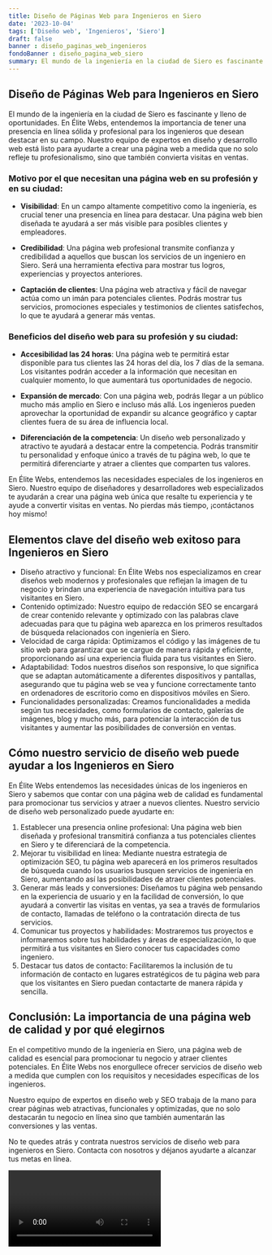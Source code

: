 ```yaml
---
title: Diseño de Páginas Web para Ingenieros en Siero
date: '2023-10-04'
tags: ['Diseño web', 'Ingenieros', 'Siero']
draft: false
banner : diseño_paginas_web_ingenieros
fondoBanner : diseño_pagina_web_siero
summary: El mundo de la ingeniería en la ciudad de Siero es fascinante y lleno de oportunidades. En Élite Webs, entendemos la importancia de tener una presencia en línea sólida y profesional para los ingenieros que desean destacar en su campo. Nuestro equipo de expertos en diseño y desarrollo web está listo para ayudarte a crear una página web a medida que no solo refleje tu profesionalismo, sino que también convierta visitas en ventas.
---
```


## Diseño de Páginas Web para Ingenieros en Siero

El mundo de la ingeniería en la ciudad de Siero es fascinante y lleno de oportunidades. En Élite Webs, entendemos la importancia de tener una presencia en línea sólida y profesional para los ingenieros que desean destacar en su campo. Nuestro equipo de expertos en diseño y desarrollo web está listo para ayudarte a crear una página web a medida que no solo refleje tu profesionalismo, sino que también convierta visitas en ventas.

### Motivo por el que necesitan una página web en su profesión y en su ciudad:

- **Visibilidad**: En un campo altamente competitivo como la ingeniería, es crucial tener una presencia en línea para destacar. Una página web bien diseñada te ayudará a ser más visible para posibles clientes y empleadores.

- **Credibilidad**: Una página web profesional transmite confianza y credibilidad a aquellos que buscan los servicios de un ingeniero en Siero. Será una herramienta efectiva para mostrar tus logros, experiencias y proyectos anteriores.

- **Captación de clientes**: Una página web atractiva y fácil de navegar actúa como un imán para potenciales clientes. Podrás mostrar tus servicios, promociones especiales y testimonios de clientes satisfechos, lo que te ayudará a generar más ventas.

### Beneficios del diseño web para su profesión y su ciudad:

- **Accesibilidad las 24 horas**: Una página web te permitirá estar disponible para tus clientes las 24 horas del día, los 7 días de la semana. Los visitantes podrán acceder a la información que necesitan en cualquier momento, lo que aumentará tus oportunidades de negocio.

- **Expansión de mercado**: Con una página web, podrás llegar a un público mucho más amplio en Siero e incluso más allá. Los ingenieros pueden aprovechar la oportunidad de expandir su alcance geográfico y captar clientes fuera de su área de influencia local.

- **Diferenciación de la competencia**: Un diseño web personalizado y atractivo te ayudará a destacar entre la competencia. Podrás transmitir tu personalidad y enfoque único a través de tu página web, lo que te permitirá diferenciarte y atraer a clientes que comparten tus valores.

En Élite Webs, entendemos las necesidades especiales de los ingenieros en Siero. Nuestro equipo de diseñadores y desarrolladores web especializados te ayudarán a crear una página web única que resalte tu experiencia y te ayude a convertir visitas en ventas. No pierdas más tiempo, ¡contáctanos hoy mismo!

<GifSeo />

<Cta />

## Elementos clave del diseño web exitoso para Ingenieros en Siero

- Diseño atractivo y funcional: En Élite Webs nos especializamos en crear diseños web modernos y profesionales que reflejan la imagen de tu negocio y brindan una experiencia de navegación intuitiva para tus visitantes en Siero.
- Contenido optimizado: Nuestro equipo de redacción SEO se encargará de crear contenido relevante y optimizado con las palabras clave adecuadas para que tu página web aparezca en los primeros resultados de búsqueda relacionados con ingeniería en Siero.
- Velocidad de carga rápida: Optimizamos el código y las imágenes de tu sitio web para garantizar que se cargue de manera rápida y eficiente, proporcionando así una experiencia fluida para tus visitantes en Siero.
- Adaptabilidad: Todos nuestros diseños son responsive, lo que significa que se adaptan automáticamente a diferentes dispositivos y pantallas, asegurando que tu página web se vea y funcione correctamente tanto en ordenadores de escritorio como en dispositivos móviles en Siero.
- Funcionalidades personalizadas: Creamos funcionalidades a medida según tus necesidades, como formularios de contacto, galerías de imágenes, blog y mucho más, para potenciar la interacción de tus visitantes y aumentar las posibilidades de conversión en ventas.

## Cómo nuestro servicio de diseño web puede ayudar a los Ingenieros en Siero

En Élite Webs entendemos las necesidades únicas de los ingenieros en Siero y sabemos que contar con una página web de calidad es fundamental para promocionar tus servicios y atraer a nuevos clientes. Nuestro servicio de diseño web personalizado puede ayudarte en:

1. Establecer una presencia online profesional: Una página web bien diseñada y profesional transmitirá confianza a tus potenciales clientes en Siero y te diferenciará de la competencia.
2. Mejorar tu visibilidad en línea: Mediante nuestra estrategia de optimización SEO, tu página web aparecerá en los primeros resultados de búsqueda cuando los usuarios busquen servicios de ingeniería en Siero, aumentando así las posibilidades de atraer clientes potenciales.
3. Generar más leads y conversiones: Diseñamos tu página web pensando en la experiencia de usuario y en la facilidad de conversión, lo que ayudará a convertir las visitas en ventas, ya sea a través de formularios de contacto, llamadas de teléfono o la contratación directa de tus servicios.
4. Comunicar tus proyectos y habilidades: Mostraremos tus proyectos e informaremos sobre tus habilidades y áreas de especialización, lo que permitirá a tus visitantes en Siero conocer tus capacidades como ingeniero.
5. Destacar tus datos de contacto: Facilitaremos la inclusión de tu información de contacto en lugares estratégicos de tu página web para que los visitantes en Siero puedan contactarte de manera rápida y sencilla.

## Conclusión: La importancia de una página web de calidad y por qué elegirnos

En el competitivo mundo de la ingeniería en Siero, una página web de calidad es esencial para promocionar tu negocio y atraer clientes potenciales. En Élite Webs nos enorgullece ofrecer servicios de diseño web a medida que cumplen con los requisitos y necesidades específicas de los ingenieros.

Nuestro equipo de expertos en diseño web y SEO trabaja de la mano para crear páginas web atractivas, funcionales y optimizadas, que no solo destacarán tu negocio en línea sino que también aumentarán las conversiones y las ventas.

No te quedes atrás y contrata nuestros servicios de diseño web para ingenieros en Siero. Contacta con nosotros y déjanos ayudarte a alcanzar tus metas en línea.

<Video />

<CtaBot job='Ingenieros' city='Siero'/>

<Gmaps query='Siero+españa+maps' />